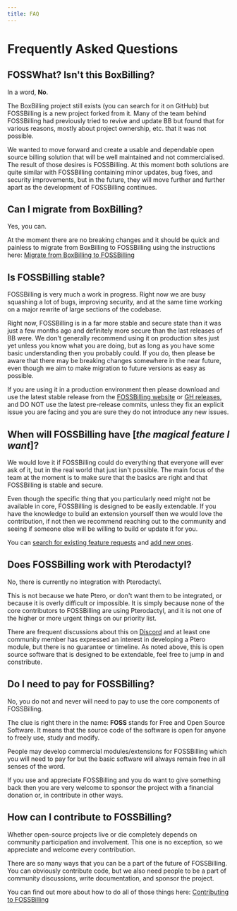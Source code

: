 ```yaml
---
title: FAQ
---
```


# Frequently Asked Questions

## FOSSWhat? Isn't this BoxBilling?

In a word, **No**.

The BoxBilling project still exists (you can search for it on GitHub) but FOSSBilling is a new project forked from it. Many of the team behind FOSSBilling had previously tried to revive and update BB but found that for various reasons, mostly about project ownership, etc. that it was not possible.

We wanted to move forward and create a usable and dependable open source billing solution that will be well maintained and not commercialised. The result of those desires is FOSSBilling. At this moment both solutions are quite similar with FOSSBilling containing minor updates, bug fixes, and security improvements, but in the future, they will move further and further apart as the development of FOSSBilling continues.

## Can I migrate from BoxBilling?

Yes, you can. 

At the moment there are no breaking changes and it should be quick and painless to migrate from BoxBilling to FOSSBilling using the instructions here: [Migrate from BoxBilling to FOSSBilling](https://docs.fossbilling.org/getting-started/migrate-from-boxbilling)

## Is FOSSBilling stable?

FOSSBilling is very much a work in progress. Right now we are busy squashing a lot of bugs, improving security, and at the same time working on a major rewrite of large sections of the codebase. 

Right now, FOSSBilling is in a far more stable and secure state than it was just a few months ago and definitely more secure than the last releases of BB were. We don't generally recommend using it on production sites just yet unless you know what you are doing, but as long as you have some basic understanding then you probably could.  If you do, then please be aware that there may be breaking changes somewhere in the near future, even though we aim to make migration to future versions as easy as possible.

If you are using it in a production environment then please download and use the latest stable release from the [FOSSBilling website](https://fossbilling.org/downloads) or [GH releases](https://github.com/FOSSBilling/FOSSBilling/releases), and DO NOT use the latest pre-release commits, unless they fix an explicit issue you are facing and you are sure they do not introduce any new issues.

## When will FOSSBilling have [_the magical feature I want_]?

We would love it if FOSSBilling could do everything that everyone will ever ask of it, but in the real world that just isn't possible. The main focus of the team at the moment is to make sure that the basics are right and that FOSSBilling is stable and secure.

Even though the specific thing that you particularly need might not be available in core, FOSSBilling is designed to be easily extendable. If you have the knowledge to build an extension yourself then we would love the contribution, if not then we recommend reaching out to the community and seeing if someone else will be willing to build or update it for you.

You can [search for existing feature requests](https://github.com/FOSSBilling/FOSSBilling/issues?q=is:open+is:issue+label:"feature+request") and [add new ones](https://fossbilling.org/feature-request).

## Does FOSSBilling work with Pterodactyl?

No, there is currently no integration with Pterodactyl. 

This is not because we hate Ptero, or don't want them to be integrated, or because it is overly difficult or impossible. It is simply because none of the core contributors to FOSSBilling are using Pterodactyl, and it is not one of the higher or more urgent things on our priority list. 

There are frequent discussions about this on [Discord](https://fossbilling.org/discord) and at least one community member has expressed an interest in developing a Ptero module, but there is no guarantee or timeline. As noted above, this is open source software that is designed to be extendable, feel free to jump in and constribute. 

## Do I need to pay for FOSSBilling?

No, you do not and never will need to pay to use the core components of FOSSBilling. 

The clue is right there in the name: **FOSS** stands for Free and Open Source Software. It means that the source code of the software is open for anyone to freely use, study and modify. 

People may develop commercial modules/extensions for FOSSBilling which you will need to pay for but the basic software will always remain free in all senses of the word.

If you use and appreciate FOSSBilling and you do want to give something back then you are very welcome to sponsor the project with a financial donation or, in contribute in other ways.

## How can I contribute to FOSSBilling? 

Whether open-source projects live or die completely depends on community participation and involvement. This one is no exception, so we appreciate and welcome every contribution.

There are so many ways that you can be a part of the future of FOSSBilling. You can obviously contribute code, but we also need people to be a part of community discussions, write documentation, and sponsor the project.

You can find out more about how to do all of those things here: [Contributing to FOSSBilling](https://github.com/FOSSBilling/FOSSBilling/blob/main/CONTRIBUTING.md)
